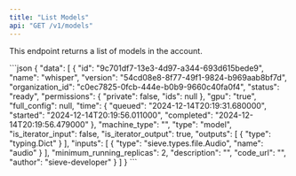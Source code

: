 ```yaml
---
title: "List Models"
api: "GET /v1/models"
---
```


This endpoint returns a list of models in the account.

<ResponseExample>
```json
{
  "data": [
    {
      "id": "9c701df7-13e3-4d97-a344-693d615bede9",
      "name": "whisper",
      "version": "54cd08e8-8f77-49f1-9824-b969aab8bf7d",
      "organization_id": "c0ec7825-0fcb-444e-b0b9-9660c40fa0f4",
      "status": "ready",
      "permissions": {
        "private": false,
        "ids": null
      },
      "gpu": "true",
      "full_config": null,
      "time": {
        "queued": "2024-12-14T20:19:31.680000",
        "started": "2024-12-14T20:19:56.011000",
        "completed": "2024-12-14T20:19:56.479000"
      },
      "machine_type": "",
      "type": "model",
      "is_iterator_input": false,
      "is_iterator_output": true,
      "outputs": [
        {
          "type": "typing.Dict"
        }
      ],
      "inputs": [
        {
          "type": "sieve.types.file.Audio",
          "name": "audio"
        }
      ],
      "minimum_running_replicas": 2,
      "description": "",
      "code_url": "",
      "author": "sieve-developer"
    }
  ]
}
```
</ResponseExample>
